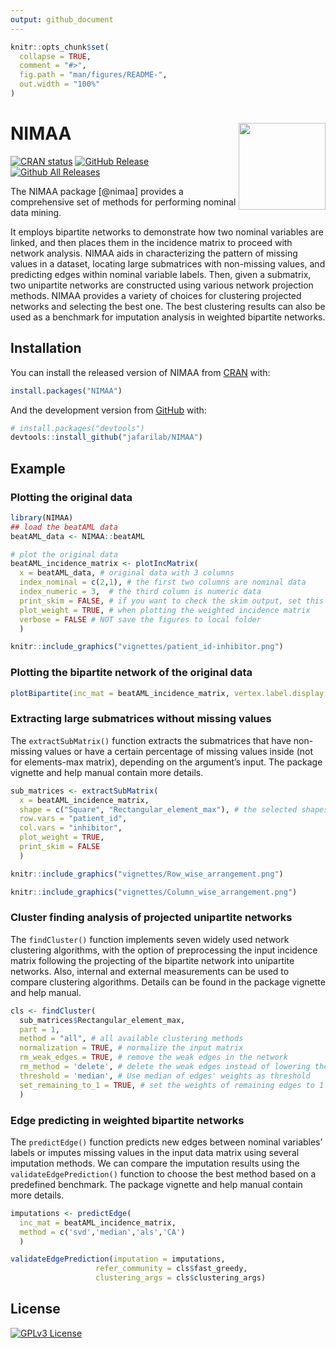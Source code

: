 ```yaml
---
output: github_document
---
```


<!-- README.md is generated from README.Rmd. Please edit that file -->

```r
knitr::opts_chunk$set(
  collapse = TRUE,
  comment = "#>",
  fig.path = "man/figures/README-",
  out.width = "100%"
)
```

# NIMAA <a href='https://github.com/jafarilab/NIMAA'><img src="man/figures/logo.png" align="right" height="139"/></a>

<!-- badges: start -->

[![CRAN status](https://www.r-pkg.org/badges/version/NIMAA)](https://cran.r-project.org/package=NIMAA) [![GitHub Release](https://img.shields.io/github/release/jafarilab/NIMAA?style=flat)](https://github.com/jafarilab/NIMAA/releases) [![Github All Releases](https://img.shields.io/github/downloads/jafarilab/NIMAA/total.svg?style=flat)](https://github.com/jafarilab/NIMAA)

<!-- badges: end -->

The NIMAA package [@nimaa] provides a comprehensive set of methods for performing nominal data mining.

It employs bipartite networks to demonstrate how two nominal variables are linked, and then places them in the incidence matrix to proceed with network analysis. NIMAA aids in characterizing the pattern of missing values in a dataset, locating large submatrices with non-missing values, and predicting edges within nominal variable labels. Then, given a submatrix, two unipartite networks are constructed using various network projection methods. NIMAA provides a variety of choices for clustering projected networks and selecting the best one. The best clustering results can also be used as a benchmark for imputation analysis in weighted bipartite networks.

## Installation

You can install the released version of NIMAA from [CRAN](https://CRAN.R-project.org) with:

``` r
install.packages("NIMAA")
```

And the development version from [GitHub](https://github.com/) with:

``` r
# install.packages("devtools")
devtools::install_github("jafarilab/NIMAA")
```

## Example
### Plotting the original data

```r
library(NIMAA)
## load the beatAML data
beatAML_data <- NIMAA::beatAML

# plot the original data
beatAML_incidence_matrix <- plotIncMatrix(
  x = beatAML_data, # original data with 3 columns
  index_nominal = c(2,1), # the first two columns are nominal data
  index_numeric = 3,  # the third column is numeric data
  print_skim = FALSE, # if you want to check the skim output, set this as TRUE
  plot_weight = TRUE, # when plotting the weighted incidence matrix
  verbose = FALSE # NOT save the figures to local folder
  )
```

```r
knitr::include_graphics("vignettes/patient_id-inhibitor.png")
```

### Plotting the bipartite network of the original data

```r
plotBipartite(inc_mat = beatAML_incidence_matrix, vertex.label.display = T)
```

### Extracting large submatrices without missing values
The `extractSubMatrix()` function extracts the submatrices that have non-missing values or have a certain percentage of missing values inside (not for elements-max matrix), depending on the argument's input. The package vignette and help manual contain more details.

```r
sub_matrices <- extractSubMatrix(
  x = beatAML_incidence_matrix,
  shape = c("Square", "Rectangular_element_max"), # the selected shapes of submatrices
  row.vars = "patient_id",
  col.vars = "inhibitor",
  plot_weight = TRUE,
  print_skim = FALSE
  )
```

```r
knitr::include_graphics("vignettes/Row_wise_arrangement.png")
```
```r
knitr::include_graphics("vignettes/Column_wise_arrangement.png")
```

### Cluster finding analysis of projected unipartite networks

The `findCluster()` function implements seven widely used network clustering algorithms, with the option of preprocessing the input incidence matrix following the projecting of the bipartite network into unipartite networks. Also, internal and external measurements can be used to compare clustering algorithms. Details can be found in the package vignette and help manual.

```r
cls <- findCluster(
  sub_matrices$Rectangular_element_max,
  part = 1,
  method = "all", # all available clustering methods
  normalization = TRUE, # normalize the input matrix
  rm_weak_edges = TRUE, # remove the weak edges in the network
  rm_method = 'delete', # delete the weak edges instead of lowering their weights to 0.
  threshold = 'median', # Use median of edges' weights as threshold
  set_remaining_to_1 = TRUE, # set the weights of remaining edges to 1
  )
```

### Edge predicting in weighted bipartite networks

The `predictEdge()` function predicts new edges between nominal variables' labels or imputes missing values in the input data matrix using several imputation methods. We can compare the imputation results using the `validateEdgePrediction()` function to choose the best method based on a predefined benchmark. The package vignette and help manual contain more details.

```r
imputations <- predictEdge(
  inc_mat = beatAML_incidence_matrix,
  method = c('svd','median','als','CA')
  )
```
```r
validateEdgePrediction(imputation = imputations,
                   refer_community = cls$fast_greedy,
                   clustering_args = cls$clustering_args)
```

## License

[![GPLv3 License](https://img.shields.io/badge/License-GPL%20v3-yellow.svg)](https://opensource.org/licenses/)
